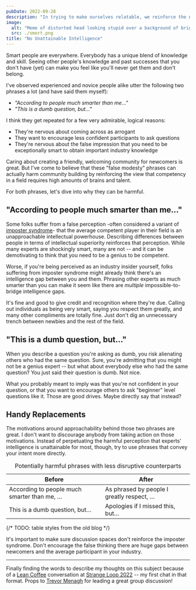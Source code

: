 ```yaml
---
pubDate: 2022-09-28
description: "In trying to make ourselves relatable, we reinforce the negative perception of intelligence gaps."
image:
  alt: "Meme of distorted head looking stupid over a background of bright galaxies."
  src: ./smort.png
title: "No Unattainable Intelligence"
---
```



<LabeledImage
	alt="Meme of distorted head looking stupid over a background of bright galaxies. Caption: 'Smort'"
	description="My favorite meme symbolizing the difference between perceived and actual intelligence."
	src={smort}
/>

Smart people are everywhere.
Everybody has a unique blend of knowledge and skill.
Seeing other people's knowledge and past successes that you don't have (yet) can make you feel like you'll never get them and don't belong.

I've observed experienced and novice people alike utter the following two phrases a lot (and have said them myself):

- _"According to people much smarter than me..."_
- _"This is a dumb question, but..."_

I think they get repeated for a few very admirable, logical reasons:

- They're nervous about coming across as arrogant
- They want to encourage less confident participants to ask questions
- They're nervous about the false impression that you need to be exceptionally smart to obtain important industry knowledge

Caring about creating a friendly, welcoming community for newcomers is great.
But I've come to believe that these "false modesty" phrases can actually harm community building by reinforcing the view that competency in a field requires high amounts of brains and talent.

For both phrases, let's dive into why they can be harmful.

## "According to people much smarter than me..."

Some folks suffer from a false perception -often considered a variant of [imposter syndrome](https://en.wikipedia.org/wiki/Impostor_syndrome)- that the average competent player in their field is an unapproachable intellectual powerhouse.
Describing differences between people in terms of intellectual superiority reinforces that perception.
While many experts are shockingly smart, many are not -- and it can be demotivating to think that you need to be a genius to be competent.

Worse, if you're being perceived as an industry insider yourself, folks suffering from imposter syndrome might already think there's an intelligence gap between you and them.
Phrasing other experts as much smarter than you can make it seem like there are _multiple_ impossible-to-bridge intelligence gaps.

It's fine and good to give credit and recognition where they're due.
Calling out individuals as being very smart, saying you respect them greatly, and many other compliments are totally fine.
Just don't dig an unnecessary trench between newbies and the rest of the field.

## "This is a dumb question, but..."

When you describe a question you're asking as dumb, you risk alienating others who had the same question.
Sure, you're admitting that you might not be a genius expert -- but what about everybody else who had the same question?
You just said their question is dumb.
Not nice.

What you probably meant to imply was that you're not confident in your question, or that you want to encourage others to ask "beginner" level questions like it.
Those are good drives.
Maybe directly say that instead?

## Handy Replacements

The motivations around approachability behind those two phrases are great.
I don't want to discourage anybody from taking action on those motivations.
Instead of perpetuating the harmful perception that experts' intelligence is unattainable for most, though, try to use phrases that convey your intent more directly.

<table class="large">
	<thead>
		<tr>
			<th scope="col">Before</th>
			<th scope="col">After</th>
		</tr>
	</thead>
	<tbody>
		<tr>
			<td>According to people much smarter than me, …</td>
			<td>As phrased by people I greatly respect, …</td>
		</tr>
		<tr>
			<td>This is a dumb question, but…</td>
			<td>Apologies if I missed this, but…</td>
		</tr>
	</tbody>
	<caption>
		Potentially harmful phrases with less disruptive counterparts
	</caption>
</table>

{/* TODO: table styles from the old blog */}

It's important to make sure discussion spaces don't reinforce the imposter syndrome.
Don't encourage the false thinking there are huge gaps between newcomers and the average participant in your industry.

---

Finally finding the words to describe my thoughts on this subject because of a [Lean Coffee](https://leancoffee.org) conversation at [Strange Loop 2022](https://www.thestrangeloop.com) -- my first chat in that format.
Props to [Trevor Menagh](https://twitter.com/trevmex) for leading a great group discussion!
